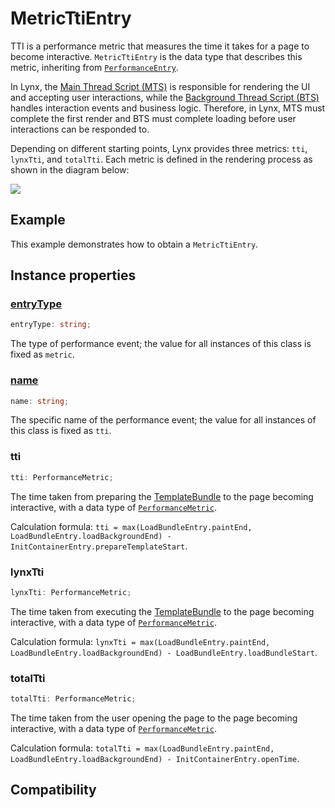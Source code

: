 
# MetricTtiEntry

TTI is a performance metric that measures the time it takes for a page to become interactive. `MetricTtiEntry` is the data type that describes this metric, inheriting from [`PerformanceEntry`](../performance-entry).

In Lynx, the [Main Thread Script (MTS)](guide/spec#main-thread-script-or-mts) is responsible for rendering the UI and accepting user interactions, while the [Background Thread Script (BTS)](guide/spec#background-thread-script-or-bts) handles interaction events and business logic. Therefore, in Lynx, MTS must complete the first render and BTS must complete loading before user interactions can be responded to.

Depending on different starting points, Lynx provides three metrics: `tti`, `lynxTti`, and `totalTti`. Each metric is defined in the rendering process as shown in the diagram below:

<img src="/assets/doc/metric-tti-entry.png" />

## Example

This example demonstrates how to obtain a `MetricTtiEntry`.


<Go
  example="performance-api"
  defaultFile="src/tti_entry/index.tsx"
  defaultEntryFile="dist/tti_entry.lynx.bundle"
  img="/assets/doc/metric-tti-entry-demo.jpeg"
  entry="src/tti_entry"
  highlight="{10-20}"
/>

## Instance properties

### [entryType](api/lynx-api/performance-api/performance-entry#entryType)

```ts
entryType: string;
```

The type of performance event; the value for all instances of this class is fixed as `metric`.

### [name](api/lynx-api/performance-api/performance-entry#name)

```ts
name: string;
```

The specific name of the performance event; the value for all instances of this class is fixed as `tti`.

### tti

```ts
tti: PerformanceMetric;
```

The time taken from preparing the [TemplateBundle](api/lynx-native-api/template-bundle) to the page becoming interactive, with a data type of [`PerformanceMetric`](api/lynx-api/performance-api/performance-metric).

Calculation formula: `tti = max(LoadBundleEntry.paintEnd, LoadBundleEntry.loadBackgroundEnd) - InitContainerEntry.prepareTemplateStart`.

### lynxTti

```ts
lynxTti: PerformanceMetric;
```

The time taken from executing the [TemplateBundle](api/lynx-native-api/template-bundle) to the page becoming interactive, with a data type of [`PerformanceMetric`](api/lynx-api/performance-api/performance-metric).

Calculation formula: `lynxTti = max(LoadBundleEntry.paintEnd, LoadBundleEntry.loadBackgroundEnd) - LoadBundleEntry.loadBundleStart`.

### totalTti

```ts
totalTti: PerformanceMetric;
```

The time taken from the user opening the page to the page becoming interactive, with a data type of [`PerformanceMetric`](api/lynx-api/performance-api/performance-metric).

Calculation formula: `totalTti = max(LoadBundleEntry.paintEnd, LoadBundleEntry.loadBackgroundEnd) - InitContainerEntry.openTime`.

## Compatibility


<LegacyCompatTable metadata="lynx-api/performance-api/performance-entry/metric-tti-entry" />
